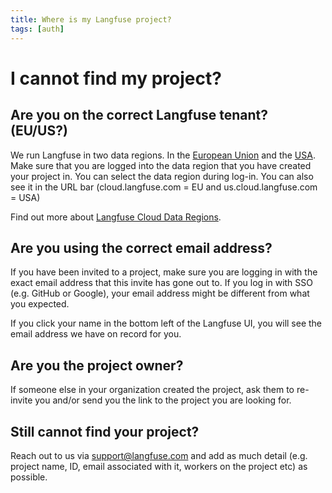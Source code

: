 ```yaml
---
title: Where is my Langfuse project?
tags: [auth]
---
```


# I cannot find my project?

## Are you on the correct Langfuse tenant? (EU/US?)

We run Langfuse in two data regions. In the [European Union](cloud.langfuse.com) and the [USA](https://us.cloud.langfuse.com). 
Make sure that you are logged into the data region that you have created your project in. You can select the data region during log-in. You can also see it in the URL bar (cloud.langfuse.com = EU and us.cloud.langfuse.com = USA)

Find out more about [Langfuse Cloud Data Regions](/faq/cloud-data-regions).

## Are you using the correct email address?
If you have been invited to a project, make sure you are logging in with the exact email address that this invite has gone out to. If you log in with SSO (e.g. GitHub or Google), your email address might be different from what you expected.

If you click your name in the bottom left of the Langfuse UI, you will see the email address we have on record for you. 

## Are you the project owner? 

If someone else in your organization created the project, ask them to re-invite you and/or send you the link to the project you are looking for. 

## Still cannot find your project? 

Reach out to us via support@langfuse.com and add as much detail (e.g. project name, ID, email associated with it, workers on the project etc) as possible.